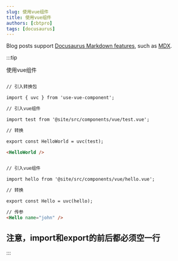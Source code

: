 ```yaml
---
slug: 使用vue组件
title: 使用vue组件
authors: [cbtpro]
tags: [docusaurus]
---
```


Blog posts support [Docusaurus Markdown features](https://docusaurus.io/docs/markdown-features), such as [MDX](https://mdxjs.com/).

:::tip

使用vue组件

```html

// 引入转换包

import { uvc } from 'use-vue-component';

// 引入vue组件

import test from '@site/src/components/vue/test.vue';

// 转换

export const HelloWorld = uvc(test);

<HelloWorld />


// 引入vue组件

import hello from '@site/src/components/vue/hello.vue';

// 转换

export const Hello = uvc(hello);

// 传参
<Hello name="john" />
```

## 注意，import和export的前后都必须空一行




<HelloWorld />



<Hello name="peter" />
:::
